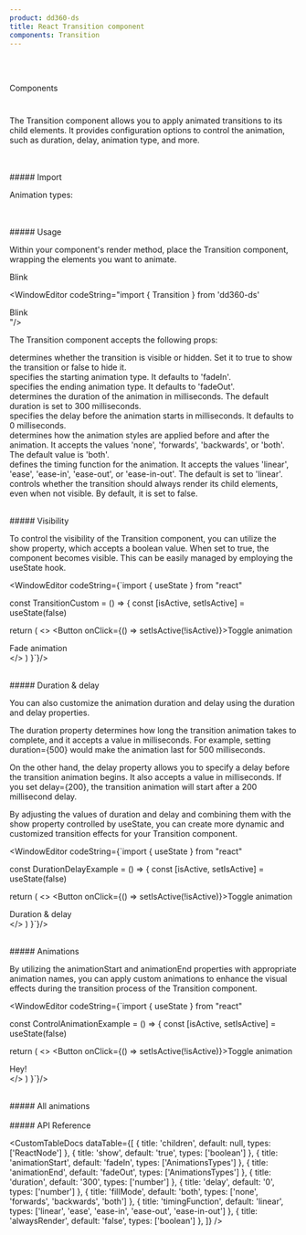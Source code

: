 ```yaml
---
product: dd360-ds
title: React Transition component
components: Transition
---
```


<br id='top' />
<br />

<Label>Components</Label>

# <HeaderDocCustom title="Transition" pathUrl="layout-transition--transition" />


The Transition component allows you to apply animated 
transitions to its child elements. It provides configuration options to control 
the animation, such as duration, delay, animation type, and more.

<br />
<br />
##### <span name="floating-nav">Import</span>

<WindowEditor codeString="import { Transition } from 'dd360-ds'" />
<WindowEditor codeString="import Transition from 'dd360-ds/Transition'" />

Animation types:

<WindowEditor codeString="import { AnimationsTypes } from 'dd360-ds'" />

<br />
<br />
##### <span name="floating-nav">Usage</span>

Within your component's render method, place the Transition component, wrapping the elements you want to animate.

<Playground>
<Transition animationStart="blink" duration={1000}>
  <div className="w-24 h-24 flex items-center justify-center text-white bg-red-500 rounded-lg">Blink</div>
</Transition>
</Playground>

<WindowEditor codeString="import { Transition } from 'dd360-ds'

<Transition animationStart='blink' duration={1000}>
  <div className='w-24 h-24 flex items-center justify-center text-white bg-red-500 rounded-lg'>Blink</div>
</Transition>
"/>

The Transition component accepts the following props:

<TagDocs text='show' /> determines whether the transition is visible or hidden. Set it to true to show the transition or false to hide it.
<br />
<TagDocs text='animationStart' /> specifies the starting animation type. It defaults to 'fadeIn'.
<br />
<TagDocs text='animationEnd' /> specifies the ending animation type. It defaults to 'fadeOut'.
<br />
<TagDocs text='duration' /> determines the duration of the animation in milliseconds. The default duration is set to 300 milliseconds.
<br />
<TagDocs text='delay' /> specifies the delay before the animation starts in milliseconds. It defaults to 0 milliseconds.
<br />
<TagDocs text='fillMode' /> determines how the animation styles are applied before and after the animation. It accepts the values 'none', 'forwards', 'backwards', or 'both'. The default value is 'both'.
<br />
<TagDocs text='timingFunction' /> defines the timing function for the animation. It accepts the values 'linear', 'ease', 'ease-in', 'ease-out', or 'ease-in-out'. The default is set to 'linear'.
<br />
<TagDocs text='alwaysRender' /> controls whether the transition should always render its child elements, even when not visible. By default, it is set to false.
<br />

<br />
##### <span name="floating-nav">Visibility</span>

To control the visibility of the Transition component, you can utilize the show property, which accepts a boolean value. When set to true, the component becomes visible. This can be easily managed by employing the useState hook.

<Playground className='h-32 flex items-center gap-8'>
    <TransitionCustom exampleType='visibility'/>
</Playground>

<WindowEditor codeString={`import { useState } from "react"

const TransitionCustom = () => {
  const [isActive, setIsActive] = useState<boolean>(false)

  return (
    <>
      <Button onClick={() => setIsActive(!isActive)}>Toggle animation</Button>
      <Transition show={isActive}>
        <div className="w-24 h-24 flex items-center text-center text-white bg-red-500 rounded-lg">
          Fade animation
        </div>
      </Transition>
    </>
  )
}`}/>

<br />
##### <span name="floating-nav">Duration & delay</span>

You can also customize the animation duration and delay using the duration and delay properties.

The duration property determines how long the transition animation takes to complete, and it 
accepts a value in milliseconds. For example, setting duration={500} would make the animation 
last for 500 milliseconds.

On the other hand, the delay property allows you to specify a delay before the transition 
animation begins. It also accepts a value in milliseconds. If you set delay={200}, the transition 
animation will start after a 200 millisecond delay.

By adjusting the values of duration and delay and combining them with the show property controlled 
by useState, you can create more dynamic and customized transition effects for your Transition component.

<Playground className='h-32 flex items-center gap-8'>
    <TransitionCustom exampleType='duration-delay'/>
</Playground>

<WindowEditor codeString={`import { useState } from "react"

const DurationDelayExample = () => {
  const [isActive, setIsActive] = useState<boolean>(false)
  
  return (
    <>
      <Button onClick={() => setIsActive(!isActive)}>Toggle animation</Button>
      <Transition show={isActive} duration={500} delay={100}>
        <div className="w-24 h-24 flex items-center text-center text-white bg-red-500 rounded-lg">
          Duration & delay
        </div>
      </Transition>
    </>
  )
}`}/>

<br />
##### <span name="floating-nav">Animations</span>

By utilizing the animationStart and animationEnd properties with appropriate animation names, 
you can apply custom animations to enhance the visual effects during the transition process of 
the Transition component.

<Playground className='h-32 flex items-center gap-8'>
    <TransitionCustom exampleType='control-animation'/>
</Playground>

<WindowEditor codeString={`import { useState } from "react"

const ControlAnimationExample = () => {
  const [isActive, setIsActive] = useState<boolean>(false)

  return (
    <>
      <Button onClick={() => setIsActive(!isActive)}>Toggle animation</Button>
      <Transition
        show={isActive}
        animationStart="fadeInRight"
        animationEnd="flipOutY"
      >
        <div className="w-24 h-24 flex items-center text-center text-white bg-red-500 rounded-lg">
          Hey!
        </div>
      </Transition>
    </>
  )
}`}/>

<br />
##### <span name="floating-nav">All animations</span>

<Playground className='w-full h-min flex items-center gap-8'>
    <TransitionCustom exampleType='all-animations'/>
</Playground>

<br />
<br />
##### <span name="floating-nav">API Reference</span>

<CustomTableDocs
    dataTable={[
        { title: 'children', default: null, types: ['ReactNode'] },
        { title: 'show', default: 'true', types: ['boolean'] },
        { title: 'animationStart', default: 'fadeIn', types: ['AnimationsTypes'] },
        { title: 'animationEnd', default: 'fadeOut', types: ['AnimationsTypes'] },
        { title: 'duration', default: '300', types: ['number'] },
        { title: 'delay', default: '0', types: ['number'] },
        { title: 'fillMode', default: 'both', types: ['none', 'forwards', 'backwards', 'both'] },
        { title: 'timingFunction', default: 'linear', types: ['linear', 'ease', 'ease-in', 'ease-out', 'ease-in-out'] },
        { title: 'alwaysRender', default: 'false', types: ['boolean'] },
    ]}
/>

<BackAndForwardController />